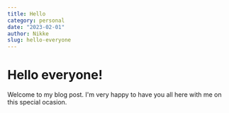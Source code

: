 ```yaml
---
title: Hello
category: personal
date: "2023-02-01"
author: Nikke
slug: hello-everyone
---
```


# Hello everyone!

Welcome to my blog post. I'm very happy to have you all here with me on this special ocasion.
